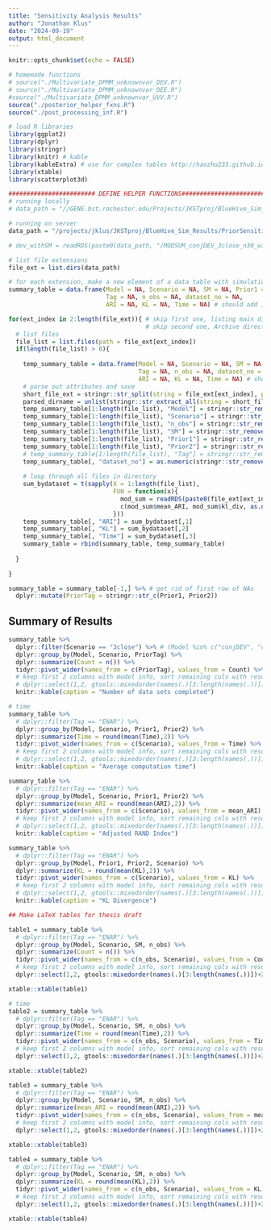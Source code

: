 ```yaml
---
title: "Sensitivity Analysis Results"
author: "Jonathan Klus"
date: "2024-09-19"
output: html_document
---
```


```r
knitr::opts_chunk$set(echo = FALSE)

# homemade functions
# source("./Multivariate_DPMM_unknownvar_DEV.R")
# source("./Multivariate_DPMM_unknownvar_DEE.R")
#source("./Multivariate_DPMM_unknownvar_UVV.R")
source("./posterior_helper_fxns.R")
source("./post_processing_inf.R")

# load R libraries
library(ggplot2)
library(dplyr)
library(stringr)
library(knitr) # kable
library(kableExtra) # use for complex tables http://haozhu233.github.io/kableExtra/awesome_table_in_pdf.pdf
library(xtable)
library(scatterplot3d)

######################## DEFINE HELPER FUNCTIONS################################
# running locally
# data_path = "//GENE.bst.rochester.edu/Projects/JKSTproj/BlueHive_Sim_Results/"

# running on server
data_path = "/projects/jklus/JKSTproj/BlueHive_Sim_Results/PriorSensitivity"

# dev_withSM = readRDS(paste0(data_path, "/MODSUM_conjDEV_3close_n30_withSM_sim_results_ENAR/sum_1.rds"))

# list file extensions
file_ext = list.dirs(data_path)

# for each extension, make a new element of a data table with simulation attributes
summary_table = data.frame(Model = NA, Scenario = NA, SM = NA, Prior1 = NA, Prior2 = NA, 
                           Tag = NA, n_obs = NA, dataset_no = NA,
                           ARI = NA, KL = NA, Time = NA) # should add , SumTime = NA for mod summary compute time

for(ext_index in 2:length(file_ext)){ # skip first one, listing main directory
                                      # skip second one, Archive directory
  # list files
  file_list = list.files(path = file_ext[ext_index])
  if(length(file_list) > 0){
    
    temp_summary_table = data.frame(Model = NA, Scenario = NA, SM = NA, Prior1 = NA, Prior2 = NA, 
                                    Tag = NA, n_obs = NA, dataset_no = NA,
                                    ARI = NA, KL = NA, Time = NA) # should add , SumTime = NA for mod summary compute time
    # parse out attributes and save
    short_file_ext = stringr::str_split(string = file_ext[ext_index], pattern = "/MODSUM")[[1]][2]
    parsed_dirname = unlist(stringr::str_extract_all(string = short_file_ext, pattern = "_[:alnum:]+\\.*[:alnum:]+"))
    temp_summary_table[1:length(file_list), "Model"] = stringr::str_remove(string = parsed_dirname[1], pattern = "_")
    temp_summary_table[1:length(file_list), "Scenario"] = stringr::str_remove(string = parsed_dirname[2], pattern = "_")
    temp_summary_table[1:length(file_list), "n_obs"] = stringr::str_remove(string = parsed_dirname[3], pattern = "_n")
    temp_summary_table[1:length(file_list), "SM"] = stringr::str_remove(string = parsed_dirname[4], pattern = "_")
    temp_summary_table[1:length(file_list), "Prior1"] = stringr::str_remove(string = parsed_dirname[6], pattern = "_[:digit:]+ \\.* [:digit:]*")
    temp_summary_table[1:length(file_list), "Prior2"] = stringr::str_remove(string = parsed_dirname[7], pattern = "_[:digit:]+ \\.* [:digit:]*")
    # temp_summary_table[1:length(file_list), "Tag"] = stringr::str_remove(string = parsed_dirname[length(parsed_dirname)], pattern = "_")
    temp_summary_table[, "dataset_no"] = as.numeric(stringr::str_remove_all(string = file_list, pattern = "sum_|.rds"))
    
    # loop through all files in directory
    sum_bydataset = t(sapply(X = 1:length(file_list), 
                             FUN = function(x){
                               mod_sum = readRDS(paste0(file_ext[ext_index], "/", file_list[x]))
                               c(mod_sum$mean_ARI, mod_sum$kl_div, as.numeric(mod_sum$fit_runtime))
                             }))
    temp_summary_table[, "ARI"] = sum_bydataset[,1]
    temp_summary_table[, "KL"] = sum_bydataset[,2]
    temp_summary_table[, "Time"] = sum_bydataset[,3]
    summary_table = rbind(summary_table, temp_summary_table)
    
  }
  
}

summary_table = summary_table[-1,] %>% # get rid of first row of NAs 
  dplyr::mutate(PriorTag = stringr::str_c(Prior1, Prior2))
```

## Summary of Results

```r

summary_table %>%
  dplyr::filter(Scenario == "3close") %>% # (Model %in% c("conjDEV", "conjDEE", "nonconjDEV")) %>%
  dplyr::group_by(Model, Scenario, PriorTag) %>%
  dplyr::summarize(Count = n()) %>%
  tidyr::pivot_wider(names_from = c(PriorTag), values_from = Count) %>%
  # keep first 2 columns with model info, sort remaining cols with results by n
  # dplyr::select(1,2, gtools::mixedorder(names(.)[3:length(names(.))])+2) %>%
  knitr::kable(caption = "Number of data sets completed")

# time
summary_table %>% 
  # dplyr::filter(Tag == "ENAR") %>%
  dplyr::group_by(Model, Scenario, Prior1, Prior2) %>%
  dplyr::summarize(Time = round(mean(Time),2)) %>%
  tidyr::pivot_wider(names_from = c(Scenario), values_from = Time) %>%
  # keep first 2 columns with model info, sort remaining cols with results by n
  # dplyr::select(1,2, gtools::mixedorder(names(.)[3:length(names(.))])+2) %>%
  knitr::kable(caption = "Average computation time")

summary_table %>% 
  # dplyr::filter(Tag == "ENAR") %>%
  dplyr::group_by(Model, Scenario, Prior1, Prior2) %>%
  dplyr::summarize(mean_ARI = round(mean(ARI),2)) %>%
  tidyr::pivot_wider(names_from = c(Scenario), values_from = mean_ARI) %>%
  # keep first 2 columns with model info, sort remaining cols with results by n
  # dplyr::select(1,2, gtools::mixedorder(names(.)[3:length(names(.))])+2) %>%
  knitr::kable(caption = "Adjusted RAND Index")

summary_table %>% 
  # dplyr::filter(Tag == "ENAR") %>%
  dplyr::group_by(Model, Prior1, Prior2, Scenario) %>%
  dplyr::summarize(KL = round(mean(KL),2)) %>%
  tidyr::pivot_wider(names_from = c(Scenario), values_from = KL) %>%
  # keep first 2 columns with model info, sort remaining cols with results by n
  # dplyr::select(1,2, gtools::mixedorder(names(.)[3:length(names(.))])+2) %>%
  knitr::kable(caption = "KL Divergence")
```


```r
## Make LaTeX tables for thesis draft

table1 = summary_table %>%
  # dplyr::filter(Tag == "ENAR") %>%
  dplyr::group_by(Model, Scenario, SM, n_obs) %>%
  dplyr::summarize(Count = n()) %>%
  tidyr::pivot_wider(names_from = c(n_obs, Scenario), values_from = Count) %>%
  # keep first 2 columns with model info, sort remaining cols with results by n
  dplyr::select(1,2, gtools::mixedorder(names(.)[3:length(names(.))])+2)

xtable::xtable(table1)

# time
table2 = summary_table %>% 
  # dplyr::filter(Tag == "ENAR") %>%
  dplyr::group_by(Model, Scenario, SM, n_obs) %>%
  dplyr::summarize(Time = round(mean(Time),2)) %>%
  tidyr::pivot_wider(names_from = c(n_obs, Scenario), values_from = Time) %>%
  # keep first 2 columns with model info, sort remaining cols with results by n
  dplyr::select(1,2, gtools::mixedorder(names(.)[3:length(names(.))])+2) 

xtable::xtable(table2)

table3 = summary_table %>% 
  # dplyr::filter(Tag == "ENAR") %>%
  dplyr::group_by(Model, Scenario, SM, n_obs) %>%
  dplyr::summarize(mean_ARI = round(mean(ARI),2)) %>%
  tidyr::pivot_wider(names_from = c(n_obs, Scenario), values_from = mean_ARI) %>%
  # keep first 2 columns with model info, sort remaining cols with results by n
  dplyr::select(1,2, gtools::mixedorder(names(.)[3:length(names(.))])+2) 

xtable::xtable(table3)

table4 = summary_table %>% 
  # dplyr::filter(Tag == "ENAR") %>%
  dplyr::group_by(Model, Scenario, SM, n_obs) %>%
  dplyr::summarize(KL = round(mean(KL),2)) %>%
  tidyr::pivot_wider(names_from = c(n_obs, Scenario), values_from = KL) %>%
  # keep first 2 columns with model info, sort remaining cols with results by n
  dplyr::select(1,2, gtools::mixedorder(names(.)[3:length(names(.))])+2)

xtable::xtable(table4)
```

